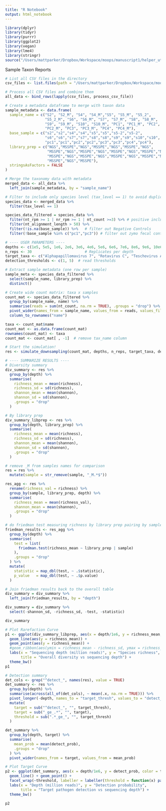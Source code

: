 ```yaml
---
title: "R Notebook"
output: html_notebook
---
```



```r
library(dplyr)
library(tidyr)
library(purrr)
library(ggplot2)
library(vegan)
library(lme4)
library(stringr)
source("/Users/mattparker/Dropbox/Workspace/moops/manuscript1/helper_utils.r")
```

Sample Taxon Reports
```r

# List all CSV files in the directory
csv_files <- list.files(path = "/Users/mattparker/Dropbox/Workspace/moops/manuscript1/data/old_samples/sample_taxon_reports", pattern = ".*.csv$", full.names = TRUE)

# Process all CSV files and combine them
all_data <- bind_rows(lapply(csv_files, process_csv_file))

# Create a metadata dataframe to merge with taxon data
sample_metadata <- data.frame(
  sample_name = c("S2", "S2_M", "S4", "S4_M","S5", "S5_M", "S5_2", 
                  "S5_2_M", "S6", "S6_M", "S7", "S7_M", "S8", "S8_M", 
                  "S9", "S9_M", "S10", "S10_M", "PC1", "PC1_M", "PC2",
                  "PC2_M", "PC3", "PC3_M", "PC4", "PC4_M"),
  base_sample = c("s2","s2","s4","s4","s5","s5","s5-2","s5-2",
                  "s6","s6","s7","s7","s8","s8","s9","s9","s10","s10",
                  "pc1","pc1","pc2","pc2","pc3","pc3","pc4","pc4"),
  library_prep = c("NGS","MSSPE","NGS","MSSPE","NGS","MSSPE","NGS",
                   "MSSPE","NGS","MSSPE","NGS","MSSPE","NGS","MSSPE","NGS",
                   "MSSPE","NGS","MSSPE","NGS","MSSPE","NGS","MSSPE","NGS",
                   "MSSPE","NGS","MSSPE"),
  stringsAsFactors = FALSE
)
```

```r
# Merge the taxonomy data with metadata
merged_data <- all_data %>%
  left_join(sample_metadata, by = "sample_name")

# Filter to include only species level (tax_level == 1) to avoid duplication
species_data <- merged_data %>%
  filter(tax_level == 1)

species_data_filtered = species_data %>% 
  filter(nt_rpm >= 1 | nr_rpm >= 1 | nt_count >=3) %>% # positive inclusion criteria
  filter(nt_alignment_length > 50) %>% 
  filter(!is.na(base_sample)) %>%   # filter out Negative Controls
  filter(!base_sample %in% c("pc1","pc3")) # filter out zymo fecal controls
```

```r
# ---- USER PARAMETERS ----
depths <- c(1e5, 5e5, 1e6, 2e6, 3e6, 4e6, 5e6, 6e6, 7e6, 8e6, 9e6, 10e6)     # Target depths to simulate
n_reps <- 30                        # Replicates per depth
target_taxa <- c("Alphapapillomavirus 7", "Rotavirus C", "Teschovirus A", "Sapporo virus")  # pathogens to track
detection_thresholds <- c(1, 5)  # read thresholds
```

```r
# Extract sample metadata (one row per sample)
sample_meta <- species_data_filtered %>%
  select(sample_name, library_prep) %>%
  distinct()

# Create wide count matrix: taxa x samples
count_mat <- species_data_filtered %>%
  group_by(sample_name, name) %>%
  summarise(reads = sum(nt_count, na.rm = TRUE), .groups = "drop") %>%
  pivot_wider(names_from = sample_name, values_from = reads, values_fill = 0) %>% 
  column_to_rownames("name")

taxa <- count_mat$name
count_mat <- as.data.frame(count_mat)
rownames(count_mat) <- taxa
count_mat <- count_mat[ , -1]  # remove tax_name column
```

```r
# Start the simulation!
res <- simulate_downsampling(count_mat, depths, n_reps, target_taxa, detection_thresholds)
```

```r
# ---- SUMMARIZE RESULTS ----
# Diversity summary
div_summary <- res %>%
  group_by(depth) %>%
  summarise(
    richness_mean = mean(richness),
    richness_sd = sd(richness),
    shannon_mean = mean(shannon),
    shannon_sd = sd(shannon),
    .groups = "drop"
  ) 

# By library prep
div_summary_libprep <- res %>%
  group_by(depth, library_prep) %>%
  summarise(
    richness_mean = mean(richness),
    richness_sd = sd(richness),
    shannon_mean = mean(shannon),
    shannon_sd = sd(shannon),
    .groups = "drop"
  ) 

# remove _M from samples names for comparison
res = res %>% 
  mutate(sample = str_remove(sample, "_M.*$"))

res_agg <- res %>%
  rename(richness_val = richness) %>% 
  group_by(sample, library_prep, depth) %>%
  summarise(
    richness_mean = mean(richness_val),
    shannon_mean = mean(shannon),
    .groups = "drop"
  )

# do friedman test measuring richness by library prep pairing by sample
friedman_results <- res_agg %>%
  group_by(depth) %>%
  summarise(
    test = list(
      friedman.test(richness_mean ~ library_prep | sample)
    ),
    .groups = "drop"
  ) %>%
  mutate(
    statistic = map_dbl(test, ~ .$statistic),
    p_value   = map_dbl(test, ~ .$p.value)
  )

# Join friedman results back to the overall table
div_summary = div_summary %>% 
  left_join(friedman_results, by = "depth")

div_summary = div_summary %>% 
  select(-shannon_sd, -richness_sd, -test, -statistic)

div_summary
```


```r
# Plot Rarefaction Curve
p1 <- ggplot(div_summary_libprep, aes(x = depth/1e6, y = richness_mean, fill = library_prep, color = library_prep)) +
  geom_line(aes(y = richness_mean)) +
  geom_point(aes(y = richness_mean)) +
  #geom_ribbon(aes(ymin = richness_mean - richness_sd, ymax = richness_mean + richness_sd), alpha = 0.2) +
  labs(x = "Sequencing depth (million reads)", y = "Species richness",
       title = "Overall diversity vs sequencing depth") +
  theme_bw()
p1
```

```r
# Detection summary
det_cols <- grep("^detect_", names(res), value = TRUE)
det_summary <- res %>%
  group_by(depth) %>%
  summarise(across(all_of(det_cols), ~ mean(.x, na.rm = TRUE))) %>%
  pivot_longer(-depth, names_to = "target_thresh", values_to = "detect_prob") %>%
  mutate(
    target = sub("^detect_", "", target_thresh),
    target = sub("_ge_.*", "", target),
    threshold = sub(".*_ge_", "", target_thresh)
  )

det_summary %>% 
  group_by(depth, target) %>% 
  summarise(
    mean_prob = mean(detect_prob),
    .groups = "drop"
  ) %>% 
  pivot_wider(names_from = target, values_from = mean_prob)

```


```r
# Plot Target Curve
p2 <- ggplot(det_summary, aes(x = depth/1e6, y = detect_prob, color = target)) +
  geom_line() + geom_point() +
  facet_wrap(~threshold, labeller = labeller(threshold = function(x) paste("≥", x, "reads"))) +
  labs(x = "Depth (million reads)", y = "Detection probability",
       title = "Target pathogen detection vs sequencing depth") +
  theme_bw()

p2
```


